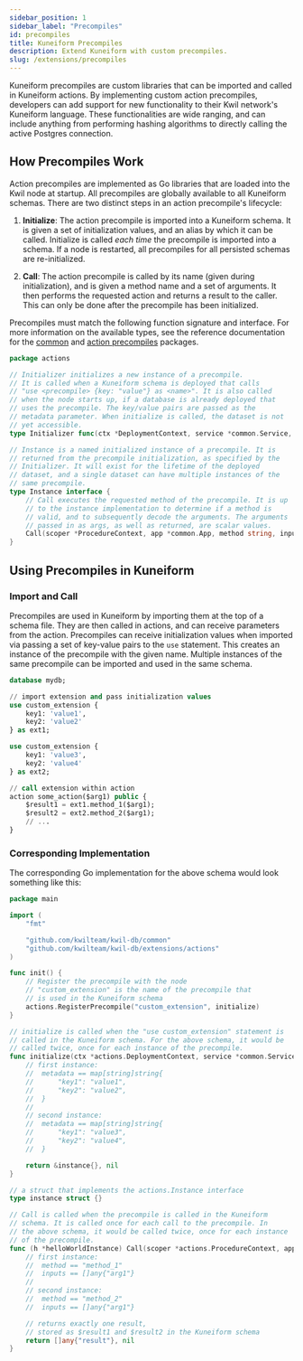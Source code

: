 ```yaml
---
sidebar_position: 1
sidebar_label: "Precompiles"
id: precompiles
title: Kuneiform Precompiles
description: Extend Kuneiform with custom precompiles.
slug: /extensions/precompiles
---
```


Kuneiform precompiles are custom libraries that can be imported and called in Kuneiform actions.
By implementing custom action precompiles, developers can add support for new functionality to their Kwil network's Kuneiform language.
These functionalities are wide ranging, and can include anything from performing hashing algorithms to directly calling the active Postgres connection.

## How Precompiles Work

Action precompiles are implemented as Go libraries that are loaded into the Kwil node at startup. All precompiles are globally available to all Kuneiform schemas.
There are two distinct steps in an action precompile's lifecycle:

1. **Initialize**: The action precompile is imported into a Kuneiform schema. It is given a set of initialization values, and an alias by which it can be called. Initialize is called
_each time_ the precompile is imported into a schema. If a node is restarted, all precompiles for all persisted schemas are re-initialized.

2. **Call**: The action precompile is called by its name (given during initialization), and is given a method name and a set of arguments.
It then performs the requested action and returns a result to the caller. This can only be done after the precompile has been initialized.

Precompiles must match the following function signature and interface. For more information on the available types, see the reference documentation for the [common](/docs/extensions/api-reference/common)
and [action precompiles](/docs/extensions/api-reference/precompiles) packages.

```go title="https://github.com/kwilteam/kwil-db/blob/main/extensions/actions/actions.go"
package actions

// Initializer initializes a new instance of a precompile.
// It is called when a Kuneiform schema is deployed that calls
// "use <precompile> {key: "value"} as <name>". It is also called
// when the node starts up, if a database is already deployed that
// uses the precompile. The key/value pairs are passed as the
// metadata parameter. When initialize is called, the dataset is not
// yet accessible.
type Initializer func(ctx *DeploymentContext, service *common.Service, metadata map[string]string) (Instance, error)

// Instance is a named initialized instance of a precompile. It is
// returned from the precompile initialization, as specified by the
// Initializer. It will exist for the lifetime of the deployed
// dataset, and a single dataset can have multiple instances of the
// same precompile.
type Instance interface {
	// Call executes the requested method of the precompile. It is up
	// to the instance implementation to determine if a method is
	// valid, and to subsequently decode the arguments. The arguments
	// passed in as args, as well as returned, are scalar values.
	Call(scoper *ProcedureContext, app *common.App, method string, inputs []any) ([]any, error)
}
```

## Using Precompiles in Kuneiform

### Import and Call

Precompiles are used in Kuneiform by importing them at the top of a schema file. They are then called in actions, and can receive parameters
from the action. Precompiles can receive initialization values when imported via passing a set of key-value pairs to the `use` statement. This
creates an instance of the precompile with the given name. Multiple instances of the same precompile can be imported and used in the same schema.

```sql title="schema.kf"
database mydb;

// import extension and pass initialization values
use custom_extension {
	key1: 'value1',
	key2: 'value2'
} as ext1;

use custom_extension {
	key1: 'value3',
	key2: 'value4'
} as ext2;

// call extension within action
action some_action($arg1) public {
	$result1 = ext1.method_1($arg1);
	$result2 = ext2.method_2($arg1);
	// ...
}
```

### Corresponding Implementation

The corresponding Go implementation for the above schema would look something like this:

```go title="custom_extension.go"
package main

import (
	"fmt"

	"github.com/kwilteam/kwil-db/common"
	"github.com/kwilteam/kwil-db/extensions/actions"
)

func init() {
	// Register the precompile with the node
	// "custom_extension" is the name of the precompile that
	// is used in the Kuneiform schema
	actions.RegisterPrecompile("custom_extension", initialize)
}

// initialize is called when the "use custom_extension" statement is
// called in the Kuneiform schema. For the above schema, it would be
// called twice, once for each instance of the precompile.
func initialize(ctx *actions.DeploymentContext, service *common.Service, metadata map[string]string) (actions.Instance, error) {
	// first instance:
	// 	metadata == map[string]string{
	//		"key1": "value1",
	//		"key2": "value2",
	//	}
	//
	// second instance:
	// 	metadata == map[string]string{
	//		"key1": "value3",
	//		"key2": "value4",
	//	}

	return &instance{}, nil
}

// a struct that implements the actions.Instance interface
type instance struct {}

// Call is called when the precompile is called in the Kuneiform
// schema. It is called once for each call to the precompile. In
// the above schema, it would be called twice, once for each instance
// of the precompile.
func (h *helloWorldInstance) Call(scoper *actions.ProcedureContext, app *common.App, method string, inputs []any) ([]any, error) {
	// first instance:
	// 	method == "method_1"
	// 	inputs == []any{"arg1"}
	//
	// second instance:
	// 	method == "method_2"
	// 	inputs == []any{"arg1"}

	// returns exactly one result,
	// stored as $result1 and $result2 in the Kuneiform schema
	return []any{"result"}, nil
}
```
